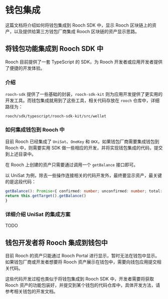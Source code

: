 # 钱包集成

这篇文档将介绍如何将钱包集成到 Rooch SDK 中，显示 Rooch 区块链上的资产，以及提供给第三方钱包厂商集成 Rooch 区块链的资产显示思路。

## 将钱包功能集成到 Rooch SDK 中

Rooch 目前提供了一套 TypeScript 的 SDK，为 Rooch 开发者或应用开发者提供了便捷的开发体验。

### 介绍

`rooch-sdk` 提供了一些基础的封装，`rooch-sdk-kit` 则为应用开发提供了更实用的开发工具。而钱包集成就用到了这些工具，相关代码存放在 `rooch` 仓库中，详细路径为：

```
rooch/sdk/typescript/rooch-sdk-kit/src/wellet
```

### 如何集成钱包到 Rooch 中

目前 Rooch 已经集成了 `UniSat`、`OneKey` 和 `OKX`，如果钱包厂商需要集成钱包到 Rooch 中，则需要实用 SDK 做一些相应的开发，并将实现钱包集成的代码，提交到上述目录中。

在 Rooch 上创建的资产只需要通过调用一个 `getBalance` 接口即可。

以 UniSat 为例，除去一些操作连接相关的代码开发外，最终要显示资产，最关键的是这段代码：

```ts
getBalance(): Promise<{ confirmed: number; unconfirmed: number; total: string }> {
return this.getTarget().getBalance()
}
```

### 详细介绍 UniSat 的集成方案

TODO

## 钱包开发者将 Rooch 集成到钱包中

目前 Rooch 的资产只能通过 Rooch Portal 进行显示，暂时无法在钱包中显示。如果钱包厂商或开发者想要将 Rooch 资产展示在钱包中，需要向钱包应用提交相关代码。

这些代码开发过程也类似于将钱包集成到 Rooch SDK 中，开发者需要将获取 Rooch 资产的功能包装好，并提交到某个钱包的代码仓库中，具体开发方法，请参考相关钱包的开发文档。
